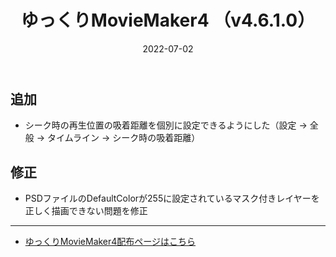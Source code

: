 ﻿---
title: ゆっくりMovieMaker4  （v4.6.1.0）
date: 2022-07-02
tags: [YMM4,お知らせ]
---
## 追加
- シーク時の再生位置の吸着距離を個別に設定できるようにした（設定 → 全般 → タイムライン → シーク時の吸着距離）
## 修正
- PSDファイルのDefaultColorが255に設定されているマスク付きレイヤーを正しく描画できない問題を修正

---

- [ゆっくりMovieMaker4配布ページはこちら](/ymm4/)